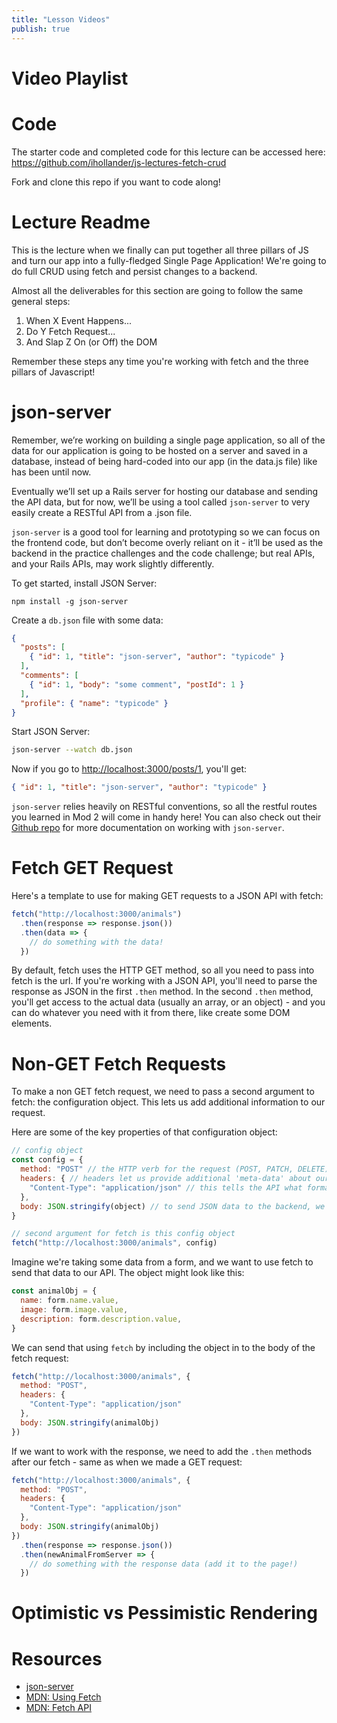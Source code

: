 ```yaml
---
title: "Lesson Videos"
publish: true
---
```



# Video Playlist

<YoutubePlaylist playlistId="PLc6AmvC5ZybybFJ0Fg53hpkw0a3wGXZ1u " />

# Code

The starter code and completed code for this lecture can be accessed here: https://github.com/ihollander/js-lectures-fetch-crud

Fork and clone this repo if you want to code along!

# Lecture Readme

This is the lecture when we finally can put together all three pillars of JS and turn our app into a fully-fledged Single Page Application! We're going to do full CRUD using fetch and persist changes to a backend.

Almost all the deliverables for this section are going to follow the same general steps:

1. When X Event Happens...
2. Do Y Fetch Request...
3. And Slap Z On (or Off) the DOM

Remember these steps any time you're working with fetch and the three pillars of Javascript!

# json-server

Remember, we’re working on building a single page application, so all of the data for our application is going to be hosted on a server and saved in a database, instead of being hard-coded into our app (in the data.js file) like has been until now.

Eventually we’ll set up a Rails server for hosting our database and sending the API data, but for now, we’ll be using a tool called `json-server` to very easily create a RESTful API from a .json file.

`json-server` is a good tool for learning and prototyping so we can focus on the frontend code, but don’t become overly reliant on it - it’ll be used as the backend in the practice challenges and the code challenge; but real APIs, and your Rails APIs, may work slightly differently.

To get started, install JSON Server:

```
npm install -g json-server
```

Create a `db.json` file with some data:

```json
{
  "posts": [
    { "id": 1, "title": "json-server", "author": "typicode" }
  ],
  "comments": [
    { "id": 1, "body": "some comment", "postId": 1 }
  ],
  "profile": { "name": "typicode" }
}
```

Start JSON Server:

```bash
json-server --watch db.json
```

Now if you go to [http://localhost:3000/posts/1](http://localhost:3000/posts/1), you'll get:

```json
{ "id": 1, "title": "json-server", "author": "typicode" }
```

`json-server` relies heavily on RESTful conventions, so all the restful routes you learned in Mod 2 will come in handy here! You can also check out their [Github repo](https://github.com/typicode/json-server) for more documentation on working with `json-server`.

# Fetch GET Request

Here's a template to use for making GET requests to a JSON API with fetch:

```js
fetch("http://localhost:3000/animals")
  .then(response => response.json())
  .then(data => {
    // do something with the data!
  })
```

By default, fetch uses the HTTP GET method, so all you need to pass into fetch is the url. If you're working with a JSON API, you'll need to parse the response as JSON in the first `.then` method. In the second `.then` method, you'll get access to the actual data (usually an array, or an object) - and you can do whatever you need with it from there, like create some DOM elements.

# Non-GET Fetch Requests

To make a non GET fetch request, we need to pass a second argument to fetch: the configuration object. This lets us add additional information to our request.

Here are some of the key properties of that configuration object:

```js
// config object
const config = {
  method: "POST" // the HTTP verb for the request (POST, PATCH, DELETE),
  headers: { // headers let us provide additional 'meta-data' about our request
    "Content-Type": "application/json" // this tells the API what format we're sending the BODY data in (JSON format)
  },
  body: JSON.stringify(object) // to send JSON data to the backend, we need to call JSON.stringify to turn this object into a JSON-formatted string
}

// second argument for fetch is this config object
fetch("http://localhost:3000/animals", config)
```

Imagine we're taking some data from a form, and we want to use fetch to send that data to our API. The object might look like this:

```js
const animalObj = {
  name: form.name.value,
  image: form.image.value,
  description: form.description.value,
}
```

We can send that using `fetch` by including the object in to the body of the fetch request:

```js
fetch("http://localhost:3000/animals", {
  method: "POST",
  headers: {
    "Content-Type": "application/json"
  },
  body: JSON.stringify(animalObj)
})
```

If we want to work with the response, we need to add the `.then` methods after our fetch - same as when we made a GET request:

```js
fetch("http://localhost:3000/animals", {
  method: "POST",
  headers: {
    "Content-Type": "application/json"
  },
  body: JSON.stringify(animalObj)
})
  .then(response => response.json())
  .then(newAnimalFromServer => {
    // do something with the response data (add it to the page!)
  })
```

# Optimistic vs Pessimistic Rendering



# Resources
- [json-server](https://github.com/typicode/json-server)
- [MDN: Using Fetch](https://developer.mozilla.org/en-US/docs/Web/API/Fetch_API/Using_Fetch)
- [MDN: Fetch API](https://developer.mozilla.org/en-US/docs/Web/API/Fetch_API)
